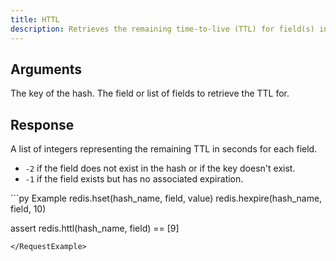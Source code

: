```yaml
---
title: HTTL
description: Retrieves the remaining time-to-live (TTL) for field(s) in a hash in seconds.
---
```


## Arguments

<ParamField body="key" type="str" required>
  The key of the hash.
</ParamField>

<ParamField body="fields" type="Union[str, List[str]]" required>
  The field or list of fields to retrieve the TTL for.
</ParamField>

## Response

<ResponseField type="List[int]" required>
  A list of integers representing the remaining TTL in seconds for each field.

  - `-2` if the field does not exist in the hash or if the key doesn't exist.
  - `-1` if the field exists but has no associated expiration.
</ResponseField>

<RequestExample>
```py Example
redis.hset(hash_name, field, value)
redis.hexpire(hash_name, field, 10)

assert redis.httl(hash_name, field) == [9]
```
</RequestExample>
